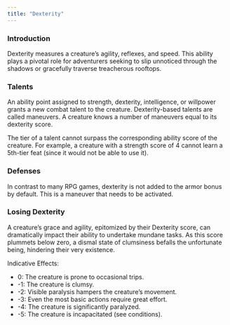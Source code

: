 ```yaml
---
title: "Dexterity"
---
```


### Introduction

Dexterity measures a creature's agility, reflexes, and speed. This ability plays a pivotal role for adventurers seeking to slip unnoticed through the shadows or gracefully traverse treacherous rooftops.

### Talents

An ability point assigned to strength, dexterity, intelligence, or willpower grants a new combat talent to the creature. Dexterity-based talents are called maneuvers. A creature knows a number of maneuvers equal to its dexterity score. 

The tier of a talent cannot surpass the corresponding ability score of the creature. For example, a creature with a strength score of 4 cannot learn a 5th-tier feat (since it would not be able to use it).

### Defenses

In contrast to many RPG games, dexterity is not added to the armor bonus by default. This is a maneuver that needs to be activated.

### Losing Dexterity

A creature's grace and agility, epitomized by their Dexterity score, can dramatically impact their ability to undertake mundane tasks. As this score plummets below zero, a dismal state of clumsiness befalls the unfortunate being, hindering their very existence. 

Indicative Effects:

- 0: The creature is prone to occasional trips.
- -1: The creature is clumsy.
- -2: Visible paralysis hampers the creature's movement. 
- -3: Even the most basic actions require great effort. 
- -4: The creature is significantly paralyzed.
- -5: The creature is incapacitated (see conditions).
